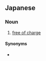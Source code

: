 ==Japanese==
{{ja-kanjitab|む|だい|yomi=on}}

===Noun===
{{ja-noun|むだい}}

# [[free of charge]]

====Synonyms====
* {{ja-r|無料|むりょう}}